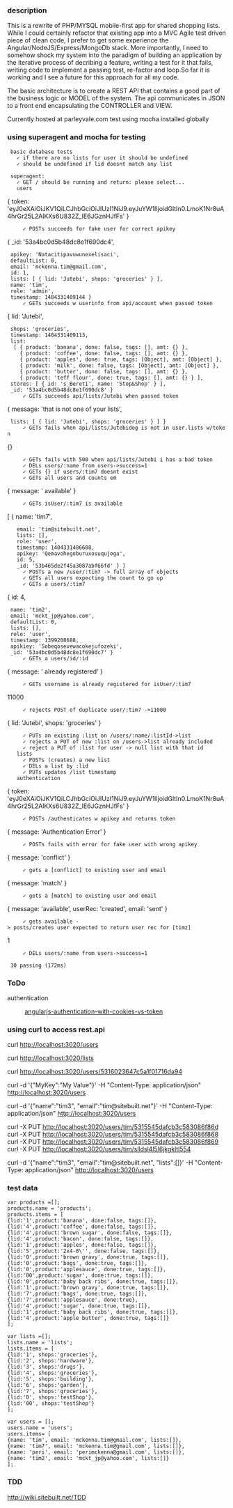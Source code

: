===description===
This is a rewrite of PHP/MYSQL mobile-first app for shared shopping lists. While I could certainly refactor that existing app into a MVC Agile test driven piece of clean code, I prefer to get some experience the Angular/NodeJS/Express/MongoDb stack. More importantly, I need to somehow shock my system into the paradigm of building an application by the iterative process of decribing a feature, writing a test for it that fails, writing code to implement a passing test, re-factor and loop.So far it is working and I see a future for this approach for all my code.

The basic architecture is to create a REST API that contains a good part of the business logic or MODEL of the system. The api communicates in JSON to a front end encapsulating the CONTROLLER and VIEW.

Currently hosted at parleyvale.com
test using mocha installed globally 

===using superagent and mocha for testing===


  basic database tests
    ✓ if there are no lists for user it should be undefined
    ✓ should be undefined if lid doesnt match any list

  superagent:
    ✓ GET / should be running and return: please select...
    users
{ token: 'eyJ0eXAiOiJKV1QiLCJhbGciOiJIUzI1NiJ9.eyJuYW1lIjoidGltIn0.LmoK1Nr8uA4hrGr25L2AlKXs6U832Z_lE6JGznHJfFs' }
      ✓ POSTs succeeds for fake user for correct apikey
{ _id: '53a4bc0d5b48dc8e1f690dc4',
  apikey: 'Natacitipavuwunexelisaci',
  defaultList: 0,
  email: 'mckenna.tim@gmail.com',
  id: 1,
  lists: [ { lid: 'Jutebi', shops: 'groceries' } ],
  name: 'tim',
  role: 'admin',
  timestamp: 1404331409144 }
      ✓ GETs succeeds w userinfo from api/account when passed token
{ lid: 'Jutebi',
  shops: 'groceries',
  timestamp: 1404331409113,
  list:
   [ { product: 'banana', done: false, tags: [], amt: {} },
     { product: 'coffee', done: false, tags: [], amt: {} },
     { product: 'apples', done: true, tags: [Object], amt: [Object] },
     { product: 'milk', done: false, tags: [Object], amt: [Object] },
     { product: 'butter', done: false, tags: [], amt: {} },
     { product: 'teff flour', done: true, tags: [], amt: {} } ],
  stores: [ { id: 's_Bereti', name: 'Stop&Shop' } ],
  _id: '53a4bc0d5b48dc8e1f690dc8' }
      ✓ GETs succeeds api/lists/Jutebi when passed token
{ message: 'that is not one of your lists',
  lists: [ { lid: 'Jutebi', shops: 'groceries' } ] }
      ✓ GETs fails when api/lists/Jutebidog is not in user.lists w/token
{}
      ✓ GETs fails with 500 when api/lists/Jutebi i has a bad token
      ✓ DELs users/:name from users->success=1
      ✓ GETs {} if users/:tim7 doesnt exist
      ✓ GETs all users and counts em
{ message: ' available' }
      ✓ GETs isUser/:tim7 is available
[ { name: 'tim7',
    email: 'tim@sitebuilt.net',
    lists: [],
    role: 'user',
    timestamp: 1404331486688,
    apikey: 'Qemavohegoburuxosuqujoga',
    id: 5,
    _id: '53b465de2f45a3087abf66fd' } ]
      ✓ POSTs a new /user/:tim7 -> full array of objects
      ✓ GETs all users expecting the count to go up
      ✓ GETs a users/:tim7
{ id: 4,
  name: 'tim2',
  email: 'mckt_jp@yahoo.com',
  defaultList: 0,
  lists: [],
  role: 'user',
  timestamp: 1399208688,
  apikiey: 'Sobeqosevewacokejufozeki',
  _id: '53a4bc0d5b48dc8e1f690dc7' }
      ✓ GETs a users/id/:id
{ message: ' already registered' }
      ✓ GETs username is already registered for isUser/:tim7
11000
      ✓ rejects POST of duplicate user/:tim7 ->11000
{ lid: 'Jutebi', shops: 'groceries' }
      ✓ PUTs an existing :list on /users/:name/:listId->list
      ✓ rejects a PUT of new :list on /users->list already included
      ✓ reject a PUT of :list for user -> null list with that id
    lists
      ✓ POSTs (creates) a new list
      ✓ DELs a list by :lid
      ✓ PUTs updates /list timestamp
    authentication
{ token: 'eyJ0eXAiOiJKV1QiLCJhbGciOiJIUzI1NiJ9.eyJuYW1lIjoidGltIn0.LmoK1Nr8uA4hrGr25L2AlKXs6U832Z_lE6JGznHJfFs' }
      ✓ POSTs /authenticates w apikey and returns token
{ message: 'Authentication Error' }
      ✓ POSTs fails with error for fake user with wrong apikey
{ message: 'conflict' }
      ✓ gets a [conflict] to existing user and email
{ message: 'match' }
      ✓ gets a [match] to existing user and email
{ message: 'available', userRec: 'created', email: 'sent' }
      ✓ gets available -> posts/creates user expected to return user rec for [timz]
1
      ✓ DELs users/:name from users->success=1


  30 passing (172ms)

===ToDo===
authentication
:[http://blog.auth0.com/2014/01/07/angularjs-authentication-with-cookies-vs-token/ angularjs-authentication-with-cookies-vs-token]
===using curl to access rest.api===
curl http://localhost:3020/users

curl http://localhost:3020/lists 

curl http://localhost:3020/users/5316023647c5a1f01716da94

curl -d '{"MyKey":"My Value"}' -H "Content-Type: application/json" http://localhost:3020/users

curl -d '{"name":"tim3", "email":"tim@sitebuilt.net"}' -H "Content-Type: application/json" http://localhost:3020/users

curl -X PUT http://localhost:3020/users/tim/5315545dafcb3c583086f86d
curl -X PUT http://localhost:3020/users/tim/5315545dafcb3c583086f868
curl -X PUT http://localhost:3020/users/tim/5315545dafcb3c583086f869
curl -X PUT http://localhost:3020/users/tim/slldsl4l5l6jkgkltl554

curl -d '{"name":"tim3", "email":"tim@sitebuilt.net", "lists":[]}' -H "Content-Type: application/json" http://localhost:3020/users

===test data===
<pre>
var products =[];
products.name = 'products';
products.items = [   
{lid:'1',product:'banana', done:false, tags:[]},
{lid:'4',product:'coffee', done:false, tags:[]},
{lid:'4',product:'brown sugar', done:false, tags:[]},
{lid:'4',product:'bacon', done:false, tags:[]},
{lid:'1',product:'apples', done:false, tags:[]},
{lid:'5',product:'2x4-8\'', done:false, tags:[]},
{lid:'0',product:'brown gravy', done:true, tags:[]},
{lid:'0',product:'bags', done:true, tags:[]},
{lid:'0',product:'applesauce', done:true, tags:[]},
{lid:'00',product:'sugar', done:true, tags:[]},
{lid:'0',product:'baby back ribs', done:true, tags:[]},
{lid:'1',product:'brown gravy', done:true, tags:[]},
{lid:'7',product:'bags', done:true, tags:[]},
{lid:'7',product:'applesauce', done:true},
{lid:'4',product:'sugar', done:true, tags:[]},
{lid:'1',product:'baby back ribs', done:true, tags:[]},
{lid:'4',product:'apple butter', done:true, tags:[]}
];

var lists =[];
lists.name = 'lists';
lists.items = [
{lid:'1', shops:'groceries'},
{lid:'2', shops:'hardware'},
{lid:'3', shops:'drugs'},
{lid:'4', shops:'groceries'},
{lid:'5', shops:'building'},
{lid:'6', shops:'garden'},
{lid:'7', shops:'groceries'},
{lid:'0', shops:'testShop'},
{lid:'00', shops:'testShop'}
];

var users = [];
users.name = 'users';
users.items= [
{name: 'tim', email: 'mckenna.tim@gmail.com', lists:[]},
{name: 'tim7', email: 'mckenna.tim@gmail.com', lists:[]},
{name: 'peri', email: 'perimckenna@gmail.com', lists:[]},
{name: 'tim2', email: 'mckt_jp@yahoo.com', lists:[]}
];

</pre>

===TDD===
http://wiki.sitebuilt.net/TDD
